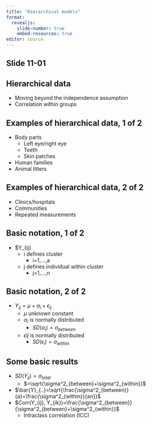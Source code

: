 ```yaml
---
title: "Hierarchical models"
format: 
  revealjs:
    slide-number: true
    embed-resources: true
editor: source
---
```


## Slide 11-01

::: notes

:::

## Hierarchical data

-   Moving beyond the independence assumption
-   Correlation within groups

## Examples of hierarchical data, 1 of 2

-   Body parts
    -   Left eye/right eye
    -   Teeth
    -   Skin patches
-   Human families
-   Animal litters

## Examples of hierarchical data, 2 of 2

-   Clinics/hospitals
-   Communities
-   Repeated measurements

## Basic notation, 1 of 2

-   $Y_{ij}
    -   i defines cluster
        -   i=1,...,a
    -   j defines individual within cluster
        -   j=1,...,n

## Basic notation, 2 of 2

-   $Y_{ij} = \mu+\alpha_i+\epsilon_{ij}$
    -   $\mu$ unknown constant
    -   $\alpha_i$ is normally distributed
        -   $SD(\alpha_i)=\sigma_{between}$
    -   $\epsilon{ij}$ is normally distributed
        -   $SD(\epsilon_i)=\sigma_{within}$

## Some basic results

-   $SD(Y_{ij})=\sigma_{total}$
    -    $=\sqrt{\sigma^2_{between}+\sigma^2_{within}}$
-   $\bar{Y}_{..}=\sqrt{\frac{\sigma^2_{between}}{a}+\frac{\sigma^2_{within}}{an}}$
-   $Corr(Y_{ij}, Y_{ik})=\frac{\sigma^2_{between}}{\sigma^2_{between}+\sigma^2_{within}}$
    -   Intraclass correlation (ICC)